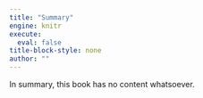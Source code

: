 ```yaml
---
title: "Summary"
engine: knitr
execute:
  eval: false
title-block-style: none
author: ""
---
```


In summary, this book has no content whatsoever.
